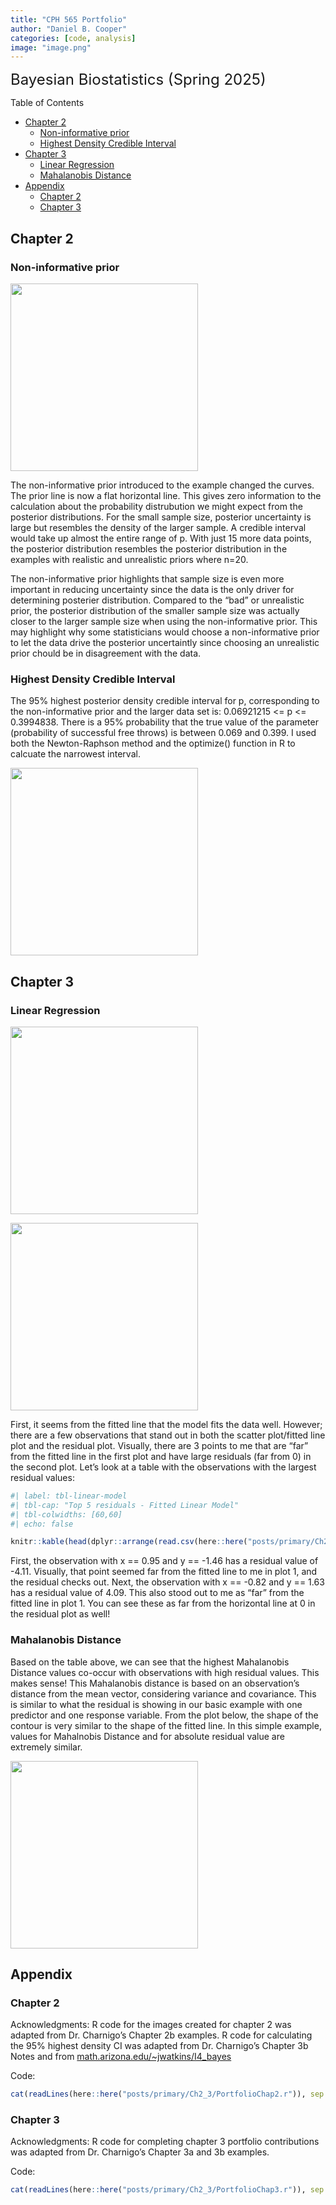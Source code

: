 ```yaml
---
title: "CPH 565 Portfolio"
author: "Daniel B. Cooper"
categories: [code, analysis]
image: "image.png"
---
```


<font size="5"> Bayesian Biostatistics (Spring 2025) </font>

Table of Contents

-   [Chapter 2](#chapter-2)
    -   [Non-informative prior](#non-informative-prior)
    -   [Highest Density Credible Interval](#highest-density-credible-interval)
-   [Chapter 3](#chapter-3)
    -   [Linear Regression](#linear-regression)
    -   [Mahalanobis Distance](#mahalanobis-distance)
-   [Appendix](#appendix)
    -   [Chapter 2](#chapter-2-1)
    -   [Chapter 3](#chapter-3-1)

## Chapter 2 {#chapter-2}

### Non-informative prior {#non-informative-prior}

![](Ch2_3/non-informative-prior.png){width="300"}

The non-informative prior introduced to the example changed the curves. The prior line is now a flat horizontal line. This gives zero information to the calculation about the probability distrubution we might expect from the posterior distributions. For the small sample size, posterior uncertainty is large but resembles the density of the larger sample. A credible interval would take up almost the entire range of p. With just 15 more data points, the posterior distribution resembles the posterior distribution in the examples with realistic and unrealistic priors where n=20.

The non-informative prior highlights that sample size is even more important in reducing uncertainty since the data is the only driver for determining posterier distribution. Compared to the "bad" or unrealistic prior, the posterior distribution of the smaller sample size was actually closer to the larger sample size when using the non-informative prior. This may highlight why some statisticians would choose a non-informative prior to let the data drive the posterior uncertaintly since choosing an unrealistic prior chould be in disagreement with the data.

### Highest Density Credible Interval {#highest-density-credible-interval}

The 95% highest posterior density credible interval for p, corresponding to the non-informative prior and the larger data set is: 0.06921215 \<= p \<= 0.3994838. There is a 95% probability that the true value of the parameter (probability of successful free throws) is between 0.069 and 0.399. I used both the Newton-Raphson method and the optimize() function in R to calcuate the narrowest interval.

![](Ch2_3/95_CI.png){width="300"}

## Chapter 3 {#chapter-3}

### Linear Regression {#linear-regression}

![](Ch2_3/linear-model.png){width="300"}

![](Ch2_3/linear-model-residuals.png){width="300"}

First, it seems from the fitted line that the model fits the data well. However; there are a few observations that stand out in both the scatter plot/fitted line plot and the residual plot. Visually, there are 3 points to me that are "far" from the fitted line in the first plot and have large residuals (far from 0) in the second plot. Let's look at a table with the observations with the largest residual values:

```r
#| label: tbl-linear-model
#| tbl-cap: "Top 5 residuals - Fitted Linear Model"
#| tbl-colwidths: [60,60]
#| echo: false

knitr::kable(head(dplyr::arrange(read.csv(here::here("posts/primary/Ch2_3/linear-model-data.csv")), dplyr::desc(abs_re)), 5))
```

First, the observation with x == 0.95 and y == -1.46 has a residual value of -4.11. Visually, that point seemed far from the fitted line to me in plot 1, and the residual checks out. Next, the observation with x == -0.82 and y == 1.63 has a residual value of 4.09. This also stood out to me as "far" from the fitted line in plot 1. You can see these as far from the horizontal line at 0 in the residual plot as well!

### Mahalanobis Distance {#mahalanobis-distance}

Based on the table above, we can see that the highest Mahalanobis Distance values co-occur with observations with high residual values. This makes sense! This Mahalanobis distance is based on an observation's distance from the mean vector, considering variance and covariance. This is similar to what the residual is showing in our basic example with one predictor and one response variable. From the plot below, the shape of the contour is very similar to the shape of the fitted line. In this simple example, values for Mahalnobis Distance and for absolute residual value are extremely similar.

![](Ch2_3/mdistance-plot.png){width="300"}

## Appendix {#appendix}

### Chapter 2 {#chapter-2-1}

Acknowledgments: R code for the images created for chapter 2 was adapted from Dr. Charnigo's Chapter 2b examples. R code for calculating the 95% highest density CI was adapted from Dr. Charnigo's Chapter 3b Notes and from [math.arizona.edu/\~jwatkins/I4_bayes](https://math.arizona.edu/~jwatkins/I4_bayes.pdf)

Code:

```r
cat(readLines(here::here("posts/primary/Ch2_3/PortfolioChap2.r")), sep = "\n")

```

### Chapter 3 {#chapter-3-1}

Acknowledgments: R code for completing chapter 3 portfolio contributions was adapted from Dr. Charnigo's Chapter 3a and 3b examples.

Code:

```r
cat(readLines(here::here("posts/primary/Ch2_3/PortfolioChap3.r")), sep = "\n")

```
